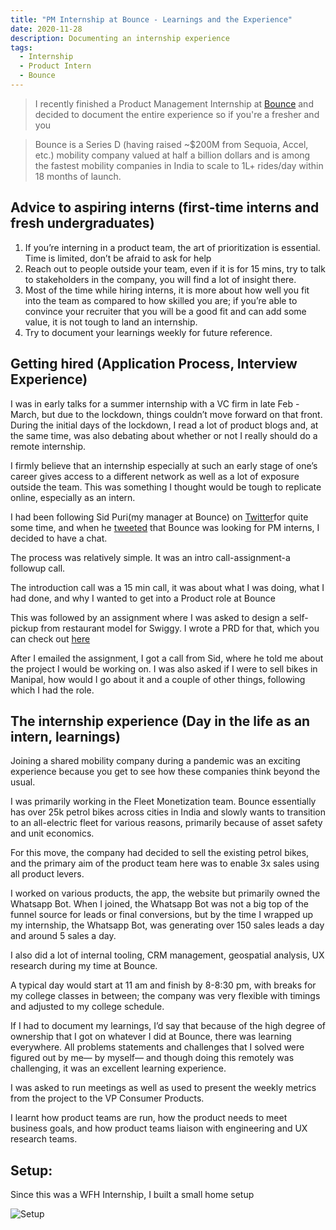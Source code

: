 ```yaml
---
title: "PM Internship at Bounce - Learnings and the Experience"
date: 2020-11-28
description: Documenting an internship experience
tags:
  - Internship
  - Product Intern
  - Bounce
---
```



> I recently finished a Product Management Internship at [Bounce](https://www.linkedin.com/company/bounceshare/) and decided to document the entire experience so if you're a fresher and you 

> Bounce is a Series D (having raised ~$200M from Sequoia, Accel, etc.) mobility company valued at half a billion dollars and is among the fastest mobility companies in India to scale to 1L+ rides/day within 18 months of launch.


## Advice to aspiring interns (first-time interns and fresh undergraduates)



1. If you’re interning in a product team, the art of prioritization is essential. Time is limited, don’t be afraid to ask for help
2. Reach out to people outside your team, even if it is for 15 mins, try to talk to stakeholders in the company, you will find a lot of insight there.
3. Most of the time while hiring interns, it is more about how well you fit into the team as compared to how skilled you are; if you’re able to convince your recruiter that you will be a good fit and can add some value, it is not tough to land an internship.
4. Try to document your learnings weekly for future reference.


## Getting hired (Application Process, Interview Experience)

I was in early talks for a summer internship with a VC firm in late Feb - March, but due to the lockdown, things couldn’t move forward on that front. During the initial days of the lockdown, I read a lot of product blogs and, at the same time,  was also debating about whether or not I really should do a remote internship.

I firmly believe that an internship especially at such an early stage of one’s career gives access to a different network as well as a lot of exposure outside the team. This was something I thought would be tough to replicate online, especially as an intern.

I had been following Sid Puri(my manager at Bounce) on [Twitter](https://twitter.com/PuriSid )for quite some time, and when he [tweeted](https://twitter.com/PuriSid/status/1293570941583126536?s=20) that Bounce was looking for PM interns, I decided to have a chat.

The process was relatively simple. It was an intro call-assignment-a followup call.

The introduction call was a 15 min call, it was about what I was doing, what I had done, and why I wanted to get into a Product role at Bounce

This was followed by an assignment where I was asked to design a self-pickup from restaurant model for Swiggy. I wrote a PRD for that, which you can check out [here](https://www.mananagarwal.in/prd-self-pickup-from-restaurants-on-swiggy)

After I emailed the assignment, I got a call from Sid, where he told me about the project I would be working on. I was also asked if I were to sell bikes in Manipal, how would I go about it and a couple of other things, following which I had the role.


## The internship experience (Day in the life as an intern, learnings)

Joining a shared mobility company during a pandemic was an exciting experience because you get to see how these companies think beyond the usual.

I was primarily working in the Fleet Monetization team. Bounce essentially has over 25k petrol bikes across cities in India and slowly wants to transition to an all-electric fleet for various reasons, primarily because of asset safety and unit economics.

For this move, the company had decided to sell the existing petrol bikes, and the primary aim of the product team here was to enable 3x sales using all product levers.

I worked on various products, the app, the website but primarily owned the Whatsapp Bot. When I joined, the Whatsapp Bot was not a big top of the funnel source for leads or final conversions, but by the time I wrapped up my internship, the Whatsapp Bot, was generating over 150 sales leads a day and around 5 sales a day.

I also did a lot of internal tooling, CRM management, geospatial analysis, UX research during my time at Bounce.

A typical day would start at 11 am and finish by 8-8:30 pm, with breaks for my college classes in between; the company was very flexible with timings and adjusted to my college schedule.

If I had to document my learnings, I’d say that because of the high degree of ownership that I got on whatever I did at Bounce, there was learning everywhere. All problems statements and challenges that I solved were figured out by me— by myself— and though doing this remotely was challenging, it was an excellent learning experience.

I was asked to run meetings as well as used to present the weekly metrics from the project to the VP Consumer Products.

I learnt how product teams are run, how the product needs to meet business goals, and how product teams liaison with engineering and UX research teams.

## Setup:
Since this was a WFH Internship, I built a small home setup

 ![Setup](./setup.jpeg)


